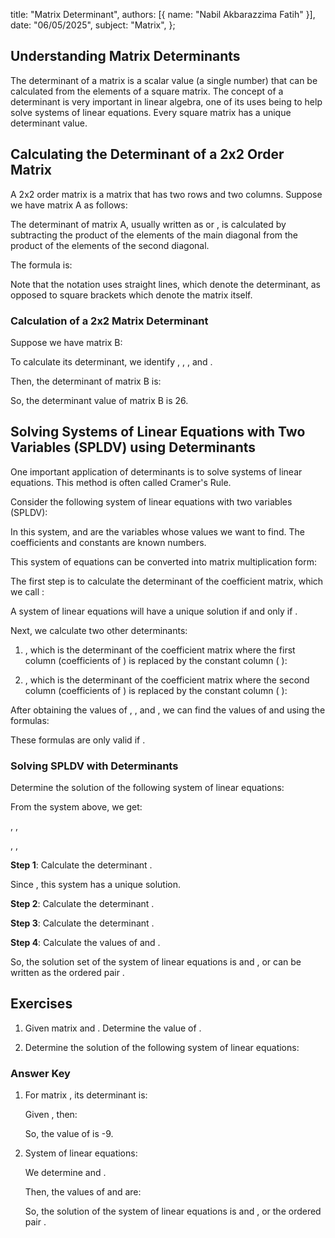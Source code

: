   title: "Matrix Determinant",
  authors: [{ name: "Nabil Akbarazzima Fatih" }],
  date: "06/05/2025",
  subject: "Matrix",
};

## Understanding Matrix Determinants

The determinant of a matrix is a scalar value (a single number) that can be calculated from the elements of a square matrix. The concept of a determinant is very important in linear algebra, one of its uses being to help solve systems of linear equations. Every square matrix has a unique determinant value.

## Calculating the Determinant of a 2x2 Order Matrix

A 2x2 order matrix is a matrix that has two rows and two columns. Suppose we have matrix A as follows:

<BlockMath math="A = \begin{bmatrix} a & b \\ c & d \end{bmatrix}" />

The determinant of matrix A, usually written as <InlineMath math="\det(A)" /> or <InlineMath math="|A|" />, is calculated by subtracting the product of the elements of the main diagonal from the product of the elements of the second diagonal.

The formula is:

<BlockMath math="\det(A) = |A| = \begin{vmatrix} a & b \\ c & d \end{vmatrix} = ad - bc" />

Note that the notation <InlineMath math="\begin{vmatrix} a & b \\ c & d \end{vmatrix}" /> uses straight lines, which denote the determinant, as opposed to square brackets <InlineMath math="\begin{bmatrix} a & b \\ c & d \end{bmatrix}" /> which denote the matrix itself.

### Calculation of a 2x2 Matrix Determinant

Suppose we have matrix B:

<BlockMath math="B = \begin{bmatrix} -1 & 3 \\ -7 & -5 \end{bmatrix}" />

To calculate its determinant, we identify <InlineMath math="a = -1" />, <InlineMath math="b = 3" />, <InlineMath math="c = -7" />, and <InlineMath math="d = -5" />.

Then, the determinant of matrix B is:

<div className="flex flex-col gap-4">
  <BlockMath math="\det(B) = (-1 \times -5) - (3 \times -7)" />
  <BlockMath math="\det(B) = 5 - (-21)" />
  <BlockMath math="\det(B) = 5 + 21" />
  <BlockMath math="\det(B) = 26" />
</div>

So, the determinant value of matrix B is 26.

## Solving Systems of Linear Equations with Two Variables (SPLDV) using Determinants

One important application of determinants is to solve systems of linear equations. This method is often called Cramer's Rule.

Consider the following system of linear equations with two variables (SPLDV):

<div className="flex flex-col gap-4">
  <BlockMath math="a_{11}x + a_{12}y = b_1" />
  <BlockMath math="a_{21}x + a_{22}y = b_2" />
</div>

In this system, <InlineMath math="x" /> and <InlineMath math="y" /> are the variables whose values we want to find. The coefficients <InlineMath math="a_{11}, a_{12}, a_{21}, a_{22}" /> and constants <InlineMath math="b_1, b_2" /> are known numbers.

This system of equations can be converted into matrix multiplication form:

<BlockMath math="\begin{bmatrix} a_{11} & a_{12} \\ a_{21} & a_{22} \end{bmatrix} \begin{bmatrix} x \\ y \end{bmatrix} = \begin{bmatrix} b_1 \\ b_2 \end{bmatrix}" />

The first step is to calculate the determinant of the coefficient matrix, which we call <InlineMath math="D" />:

<BlockMath math="D = \begin{vmatrix} a_{11} & a_{12} \\ a_{21} & a_{22} \end{vmatrix} = a_{11}a_{22} - a_{12}a_{21}" />

A system of linear equations will have a unique solution if and only if <InlineMath math="D \neq 0" />.

Next, we calculate two other determinants:

1.  <InlineMath math="D_x" />, which is the determinant of the coefficient
    matrix where the first column (coefficients of <InlineMath math="x" />) is replaced
    by the constant column (<InlineMath math="b_1, b_2" />
    ):

    <BlockMath math="D_x = \begin{vmatrix} b_1 & a_{12} \\ b_2 & a_{22} \end{vmatrix} = b_1a_{22} - a_{12}b_2" />

2.  <InlineMath math="D_y" />, which is the determinant of the coefficient
    matrix where the second column (coefficients of <InlineMath math="y" />) is replaced
    by the constant column (<InlineMath math="b_1, b_2" />
    ):

    <BlockMath math="D_y = \begin{vmatrix} a_{11} & b_1 \\ a_{21} & b_2 \end{vmatrix} = a_{11}b_2 - b_1a_{21}" />

After obtaining the values of <InlineMath math="D" />, <InlineMath math="D_x" />, and <InlineMath math="D_y" />, we can find the values of <InlineMath math="x" /> and <InlineMath math="y" /> using the formulas:

<div className="flex flex-col gap-4">
  <BlockMath math="x = \frac{D_x}{D}" />
  <BlockMath math="y = \frac{D_y}{D}" />
</div>

These formulas are only valid if <InlineMath math="D \neq 0" />.

### Solving SPLDV with Determinants

Determine the solution of the following system of linear equations:

<div className="flex flex-col gap-4">
  <BlockMath math="2x - y = 7" />
  <BlockMath math="x - 4y = 14" />
</div>

From the system above, we get:

<InlineMath math="a_{11} = 2" />, <InlineMath math="a_{12} = -1" />, <InlineMath math="b_1 = 7" />

<InlineMath math="a_{21} = 1" />, <InlineMath math="a_{22} = -4" />, <InlineMath math="b_2 = 14" />

**Step 1**: Calculate the determinant <InlineMath math="D" />.

<BlockMath math="D = \begin{vmatrix} 2 & -1 \\ 1 & -4 \end{vmatrix} = (2 \times -4) - (-1 \times 1) = -8 - (-1) = -8 + 1 = -7" />
Since <InlineMath math="D = -7 \neq 0" />, this system has a unique solution.

**Step 2**: Calculate the determinant <InlineMath math="D_x" />.

<BlockMath math="D_x = \begin{vmatrix} 7 & -1 \\ 14 & -4 \end{vmatrix} = (7 \times -4) - (-1 \times 14) = -28 - (-14) = -28 + 14 = -14" />

**Step 3**: Calculate the determinant <InlineMath math="D_y" />.

<BlockMath math="D_y = \begin{vmatrix} 2 & 7 \\ 1 & 14 \end{vmatrix} = (2 \times 14) - (7 \times 1) = 28 - 7 = 21" />

**Step 4**: Calculate the values of <InlineMath math="x" /> and <InlineMath math="y" />.

<div className="flex flex-col gap-4">
  <BlockMath math="x = \frac{D_x}{D} = \frac{-14}{-7} = 2" />
  <BlockMath math="y = \frac{D_y}{D} = \frac{21}{-7} = -3" />
</div>

So, the solution set of the system of linear equations is <InlineMath math="x=2" /> and <InlineMath math="y=-3" />, or can be written as the ordered pair <InlineMath math="(2, -3)" />.

## Exercises

1.  Given matrix <InlineMath math="M = \begin{bmatrix} 9 & x \\ 8 & -7 \end{bmatrix}" /> and <InlineMath math="\det(M) = 9" />. Determine the value of <InlineMath math="x" />.
2.  Determine the solution of the following system of linear equations:

    <BlockMath math="\begin{cases} 2x - y = 8 \\ x + 3y = -10 \end{cases}" />

### Answer Key

1.  For matrix <InlineMath math="M = \begin{bmatrix} 9 & x \\ 8 & -7 \end{bmatrix}" />, its determinant is:

    <BlockMath math="\det(M) = (9 \times -7) - (x \times 8) = -63 - 8x" />

    Given <InlineMath math="\det(M) = 9" />, then:

    <div className="flex flex-col gap-4">
      <BlockMath math="-63 - 8x = 9" />
      <BlockMath math="-8x = 9 + 63" />
      <BlockMath math="-8x = 72" />
      <BlockMath math="x = \frac{72}{-8}" />
      <BlockMath math="x = -9" />
    </div>

    So, the value of <InlineMath math="x" /> is -9.

2.  System of linear equations:

    <div className="flex flex-col gap-4">
      <BlockMath math="2x - y = 8" />
      <BlockMath math="x + 3y = -10" />
    </div>

    We determine <InlineMath math="D, D_x," /> and <InlineMath math="D_y" />.

    <div className="flex flex-col gap-4">
      <BlockMath math="D = \begin{vmatrix} 2 & -1 \\ 1 & 3 \end{vmatrix} = (2 \times 3) - (-1 \times 1) = 6 - (-1) = 6 + 1 = 7" />
      <BlockMath math="D_x = \begin{vmatrix} 8 & -1 \\ -10 & 3 \end{vmatrix} = (8 \times 3) - (-1 \times -10) = 24 - 10 = 14" />
      <BlockMath math="D_y = \begin{vmatrix} 2 & 8 \\ 1 & -10 \end{vmatrix} = (2 \times -10) - (8 \times 1) = -20 - 8 = -28" />
    </div>

    Then, the values of <InlineMath math="x" /> and <InlineMath math="y" /> are:

    <div className="flex flex-col gap-4">
      <BlockMath math="x = \frac{D_x}{D} = \frac{14}{7} = 2" />
      <BlockMath math="y = \frac{D_y}{D} = \frac{-28}{7} = -4" />
    </div>

    So, the solution of the system of linear equations is <InlineMath math="x=2" /> and <InlineMath math="y=-4" />, or the ordered pair <InlineMath math="(2, -4)" />.
